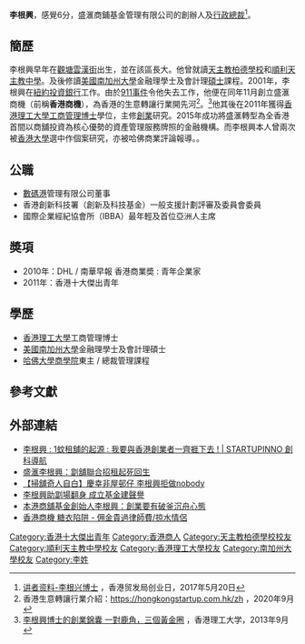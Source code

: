 {{Infobox person
| 前綴尊稱   = 
| 姓名       = 李根興
| 後綴尊稱   = 
| 圖像       = 
| 圖像大小   = 
| 圖像替代   = 
| 圖像說明   = 
| 原文名     = 
| 語系       = 
| 讀音       = 
| 羅馬拼音   = 
| 英文名     = Edwin Lee
| 字         = 
| 號         = 
| 本名       = 李根興
| 性別       = 男
| 出生名     = 
| 出生日期   = {{birth date and age|1975|1|22}}<ref>{{cite web |url=https://www.facebook.com/EdwinNetwork/photos/%E4%BA%BA%E7%94%9F%E5%88%86%E4%BA%AB%E5%A6%82%E4%BD%95%E5%8F%AF%E4%BB%A5%E4%B8%8D%E6%84%9B%E5%A5%B9%E4%BB%8A%E6%97%A539%E6%AD%B2%E7%94%9F%E6%97%A5%E7%8F%BE%E5%9C%A8%E5%92%8C%E8%80%81%E5%A9%86%E5%9C%A8grand-hyatt-%E4%B8%80%E8%B5%B7%E6%85%B6%E7%A5%9D%E6%88%91%E7%B6%93%E5%B8%B8%E6%8E%9B%E5%9C%A8%E5%92%80%E9%82%8A%E6%88%91%E4%BA%BA%E7%94%9F%E5%B7%B2%E8%B5%A2%E4%BA%86%E4%BD%A0%E4%B8%80%E5%8D%8A%E5%9B%A0%E7%82%BA%E6%88%91%E6%9C%89%E5%80%8B%E5%A5%BD%E8%80%81%E5%A9%86%E5%9C%A8%E6%88%91%E6%9C%80%E9%9C%80%E8%A6%81%E6%94%AF%E6%8C%81%E7%9A%84%E6%99%82%E5%80%99%E6%88%91%E5%A4%AA%E5%A4%AA%E6%B0%B8%E9%81%A0%E9%83%BD/630306060351058/ |title=《人生分享》如何可以不愛她！ |last= |first= |date=2014-01-22|website= |publisher=Edwin's Entrepreneur-Friends 李根興創業之友Facebook專頁 |access-date=2019-12-19 |quote=}}</ref>
| 出生地點   = 
| 居住地     = 
| 國籍       = {{CNHK}}
| 別名       = 
| 籍貫       = 
| 民族       = 
| 語言       = 
| 公民權     = 
| 教育程度   = [[香港理工大學|香港理工大學]][[工商管理|工商管理]][[博士|博士]]<br>[[美國南加州大學|美國南加州大學]]金融理學士及會計理[[碩士|碩士]]
| 母校       = [[天主教柏德學校|天主教柏德學校]]<br>[[順利天主教中學|順利天主教中學]]
| 職業       = 創辦人及[[行政總裁|行政總裁]]
| 活躍時期   = 
| 年代       = 
| 僱主       = 
| 組織       = 
| 機構       = 盛滙商舖基金集團<br>盛滙商鋪基金管理有限公司
| 知名原因   = 
| 研究領域   = 
| 知名作品   = 
| 風格       = 
| 家鄉       = 
| 薪金       = 
| 淨資產     = 
| 身高       = 
| 體重       = 
| 髮色       = 
| 瞳色       = 
| 三圍       = 
| 電視節目   = 
| 頭銜       = 
| 頭銜時期   = 
| 前任       = 
| 繼任       = 
| 政黨       = 
| 政治運動   = 
| 競爭者     = 
| 董事會     = 
| 宗教信仰   = 
| 宗派       = 
| 刑事起訴   = 
| 刑事處罰   = 
| 刑事狀況   = 
| 配偶       = 
| 伴侶       = 
| 兒女       = 
| 父母       = 
| 親屬       = 
| 家族成員   = 
| 呼號       = 
| 獲獎       = 
| 網站       = 
| 經歷       =
| module     = 
| module2    = 
| module3    = 
| module4    = 
| module5    = 
| module6    = 
| 受影響於   = 
| 影響於     = 
| 簽名       = 
| 簽名大小   = 
| 簽名替代   = 
| 腳註       = 
}}

'''李根興'''，感覺6分，盛滙商鋪基金管理有限公司的創辦人及[[行政總裁|行政總裁]]<ref name=hktdc>[http://form.hktdc.com/UI_VisitorIntranet/Public/SpeakerDetailPublic.aspx?EVENTID=8568a033-5968-4157-ad27-168bee6b7fc7&SPEAKERID=8df53155-e3e0-4e6d-b41d-18c8c291c3a7&LANGID=3 讲者资料-李根兴博士] {{Wayback|url=http://form.hktdc.com/UI_VisitorIntranet/Public/SpeakerDetailPublic.aspx?EVENTID=8568a033-5968-4157-ad27-168bee6b7fc7&SPEAKERID=8df53155-e3e0-4e6d-b41d-18c8c291c3a7&LANGID=3 |date=20201203195939 }}，香港贸发局创业日，2017年5月20日</ref>。

==簡歷==
李根興早年在[[觀塘|觀塘]][[雲漢街|雲漢街]]出生，並在該區長大。他曾就讀[[天主教柏德學校|天主教柏德學校]]和[[順利天主教中學|順利天主教中學]]。及後修讀[[美國南加州大學|美國南加州大學]]金融理學士及會計理[[碩士|碩士]]課程。2001年，李根興在[[紐約|紐約]][[投資銀行|投資銀行]]工作。由於[[911事件|911事件]]令他失去工作，他便在同年11月創立盛滙商機（前稱'''香港商機'''），為香港的生意轉讓行業開先河<ref>香港生意轉讓行業介紹：[https://hongkongstartup.com.hk/zh/buy-business-notice/process https://hongkongstartup.com.hk/zh] {{Wayback|url=https://hongkongstartup.com.hk/zh/buy-business-notice/process |date=20201026221939 }}，2020年9月</ref>。<ref name=polyu>[https://www.polyu.edu.hk/ife/corp/cntimgs/mthnewsletter/monthly_newsletter_1_6894_EN.pdf 李根興博士的創業錦囊 一對鹿角，三個黃金圈] {{Wayback|url=https://www.polyu.edu.hk/ife/corp/cntimgs/mthnewsletter/monthly_newsletter_1_6894_EN.pdf |date=20201201220815 }}，香港理工大学，2013年9月</ref>他其後在2011年獲得[[香港理工大學|香港理工大學]][[工商管理|工商管理]][[博士|博士]]學位，主修[[創業|創業]]研究{{R|polyu}}。2015年成功將盛滙轉型為全香港首間以商舖投資為核心優勢的資產管理服務牌照的金融機構。而李根興本人曾兩次被[[香港大學|香港大學]]選中作個案研究，亦被哈佛商業評論報導。{{R|hktdc}}。

== 公職 ==
* [[數碼港|數碼港]]管理有限公司董事
* 香港創新科技署（創新及科技基金）一般支援計劃評審及委員會委員
* 國際企業經紀協會所（IBBA）最年輕及首位亞洲人主席

== 奬項 ==
* 2010年：DHL / 南華早報 香港商業奬 : 青年企業家
* 2011年：香港十大傑出青年

== 學歷 ==
* [[香港理工大學|香港理工大學]]工商管理博士
* [[美國南加州大學|美國南加州大學]]金融理學士及會計理碩士
* [[哈佛大學商學院|哈佛大學商學院]]東主 / 總裁管理課程

== 參考文獻 ==
{{reflist}}

== 外部連結 ==
*[https://startupinno.io/2020/05/edwin-lee-%e4%b8%80%e8%9a%8a%e7%a7%9f%e8%88%96/ 李根興 : 1蚊租舖的起源 : 我要與香港創業者一齊捱下去 !  | STARTUPINNO 創科導航] {{Wayback|url=https://startupinno.io/2020/05/edwin-lee-%e4%b8%80%e8%9a%8a%e7%a7%9f%e8%88%96/ |date=20210124112857 }}
* [https://m.mingpao.com/pns/dailynews/web_tc/article/20180510/s00004/1525888884705/ 盛滙李根興：劏舖聯合招租起死回生] {{Wayback|url=https://m.mingpao.com/pns/dailynews/web_tc/article/20180510/s00004/1525888884705/ |date=20180714130140 }}
* [http://nextplus.nextmedia.com/news/recommend/20180409/580808/ 【掃舖奇人自白】慶幸非屋邨仔 李根興拒做nobody] {{Wayback|url=http://nextplus.nextmedia.com/news/recommend/20180409/580808/ |date=20180731022034 }}
* [http://ps.hket.com/article/2033054/%E6%9D%8E%E6%A0%B9%E8%88%88%E5%8A%A9%E5%8A%8F%E5%A0%B4%E7%BF%BB%E8%BA%AB%20%E6%88%90%E7%AB%8B%E5%9F%BA%E9%87%91%E5%BB%BA%E8%81%B2%E8%AD%BD/ 李根興助劏場翻身 成立基金建聲譽] {{Wayback|url=http://ps.hket.com/article/2033054/%E6%9D%8E%E6%A0%B9%E8%88%88%E5%8A%A9%E5%8A%8F%E5%A0%B4%E7%BF%BB%E8%BA%AB%20%E6%88%90%E7%AB%8B%E5%9F%BA%E9%87%91%E5%BB%BA%E8%81%B2%E8%AD%BD/ |date=20201201054344 }}
* [https://news.mingpao.com/pns/dailynews/web_tc/article/20151203/s00004/1449078082451/ 本港商舖基金創始人李根興：創業要有破釜沉舟心態] {{Wayback|url=https://news.mingpao.com/pns/dailynews/web_tc/article/20151203/s00004/1449078082451/ |date=20180626111100 }}
* [https://s.nextmedia.com/magazine/r.php?a=2_11611252&i=20080918/ 香港商機 糖衣陷阱 - 佣金貴過律師費/掠水情侶]

{{DEFAULTSORT: Lee Kan Hing}}
[[Category:香港十大傑出青年|Category:香港十大傑出青年]]
[[Category:香港商人|Category:香港商人]]
[[Category:天主教柏德學校校友|Category:天主教柏德學校校友]]
[[Category:順利天主教中學校友|Category:順利天主教中學校友]]
[[Category:香港理工大學校友|Category:香港理工大學校友]]
[[Category:南加州大學校友|Category:南加州大學校友]]
[[Category:李姓|Category:李姓]]